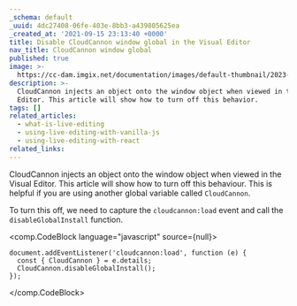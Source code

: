 ```yaml
---
_schema: default
_uuid: 4dc27408-06fe-403e-8bb3-a439805625ea
_created_at: '2021-09-15 23:13:40 +0000'
title: Disable CloudCannon window global in the Visual Editor
nav_title: CloudCannon window global
published: true
image: >-
  https://cc-dam.imgix.net/documentation/images/default-thumbnail/2023-Q4/CloudCannon-Documentation-Thumbnail.png
description: >-
  CloudCannon injects an object onto the window object when viewed in the Visual
  Editor. This article will show how to turn off this behavior.
tags: []
related_articles:
  - what-is-live-editing
  - using-live-editing-with-vanilla-js
  - using-live-editing-with-react
related_links:
---
```

CloudCannon injects an object onto the window object when viewed in the Visual Editor. This article will show how to turn off this behaviour. This is helpful if you are using another global variable called `CloudCannon`.

To turn this off, we need to capture the `cloudcannon:load` event and call the `disableGlobalInstall` function.

<comp.CodeBlock language="javascript" source={null}>
```
document.addEventListener('cloudcannon:load', function (e) {
  const { CloudCannon } = e.details;
  CloudCannon.disableGlobalInstall();
});
```
</comp.CodeBlock>
